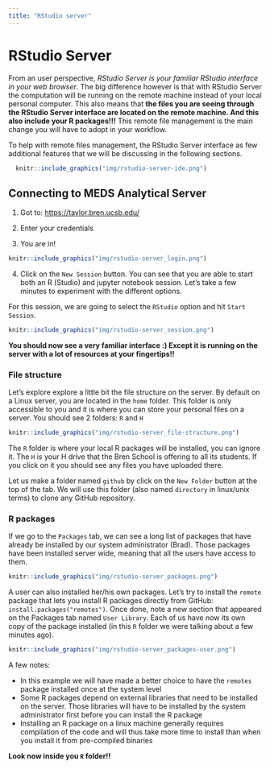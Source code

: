 ```yaml
---
title: "RStudio server"
---
```



# RStudio Server

From an user perspective, _RStudio Server is your familiar RStudio interface in your web browser_. The big difference however is that with RStudio Server the computation will be running on the remote machine instead of your local personal computer. This also means that **the files you are seeing through the RStudio Server interface are located on the remote machine. And this also include your R packages!!!** This remote file management is the main change you will have to adopt in your workflow. 

To help with remote files management, the RStudio Server interface as few additional features that we will be discussing in the following sections.

```r
  knitr::include_graphics("img/rstudio-server-ide.png")
```

## Connecting to MEDS Analytical Server

1. Got to: <https://taylor.bren.ucsb.edu/> 

2. Enter your credentials

3. You are in!

```r
knitr::include_graphics("img/rstudio-server_login.png")
```

4. Click on the `New Session` button. You can see that you are able to start both an R (Studio) and jupyter notebook session. Let's take a few minutes to experiment with the different options. 

For this session, we are going to select the `RStudio` option and hit `Start Session`.

```r
knitr::include_graphics("img/rstudio-server_session.png")
```

**You should now see a very familiar interface :)  Except it is running on the server with a lot of resources at your fingertips!!**

### File structure

Let's explore explore a little bit the file structure on the server. By default on a Linux server, you are located in the `home` folder. This folder is only accessible to you and it is where you can store your personal files on a server. You should see 2 folders: `R` and `H`

```r
knitr::include_graphics("img/rstudio-server_file-structure.png")
```

The `R` folder is where your local R packages will be installed, you can ignore it. The `H` is your H drive that the Bren School is offering to all its students. If you click on it you should see any files you have uploaded there.

Let us make a folder named `github` by click on the `New Folder` button at the top of the tab. We will use this folder (also named `directory` in linux/unix terms) to clone any GitHub repository.

### R packages

If we go to the `Packages` tab, we can see a long list of packages that have already be installed by our system administrator (Brad). Those packages have been installed server wide, meaning that all the users have access to them. 


```r
knitr::include_graphics("img/rstudio-server_packages.png")
```


A user can also installed her/his own packages. Let's try to install the `remote` package that lets you install R packages directly from GitHub: `install.packages("remotes")`. Once done, note a new section that appeared on the Packages tab named `User Library`. Each of us have now its own copy of the package installed (in this `R` folder we were talking about a few minutes ago). 

```r
knitr::include_graphics("img/rstudio-server_packages-user.png")
```

A few notes:

- In this example we will have made a better choice to have the `remotes` package installed once at the system level
- Some R packages depend on external libraries that need to be installed on the server. Those libraries will have to be installed by the system administrator first before you can install the R package
- Installing an R package on a linux machine generally requires compilation of the code and will thus take more time to install than when you install it from pre-compiled binaries

**Look now inside you `R` folder!!**

